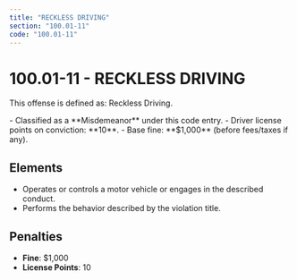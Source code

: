 ```yaml
---
title: "RECKLESS DRIVING"
section: "100.01-11"
code: "100.01-11"
---
```





# 100.01-11 - RECKLESS DRIVING

This offense is defined as: Reckless Driving.

<Aside type="caution" title="Charge Type: Misdemeanor">
- Classified as a **Misdemeanor** under this code entry.
- Driver license points on conviction: **10**.
- Base fine: **$1,000** (before fees/taxes if any).
</Aside>

## Elements
- Operates or controls a motor vehicle or engages in the described conduct.
- Performs the behavior described by the violation title.

## Penalties
- **Fine**: $1,000
- **License Points**: 10
